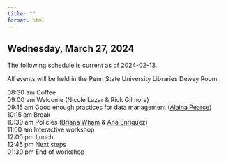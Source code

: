 ```yaml
---
title: ""
format: html
---
```


## Wednesday, March 27, 2024

The following schedule is current as of 2024-02-13.

All events will be held in the Penn State University Libraries Dewey Room.

08:30 am Coffee</br>
09:00 am Welcome (Nicole Lazar & Rick Gilmore)</br>
09:15 am Good enough practices for data management ([Alaina Pearce](people.qmd#alaina-pearce))</br>
10:15 am Break</br>
10:30 am Policies ([Briana Wham](people.qmd#briana-wham) & [Ana Enriquez](people.qmd$ana-enriquez))</br>
11:00 am Interactive workshop</br>
12:00 pm Lunch</br>
12:45 pm Next steps</br>
01:30 pm End of workshop

